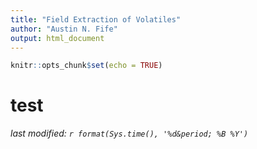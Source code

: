 ---
title: "Field Extraction of Volatiles"
author: "Austin N. Fife"
output: html_document
---

```{r setup, include=FALSE}
knitr::opts_chunk$set(echo = TRUE)
```

# test

*last modified: `r format(Sys.time(), '%d&period; %B %Y')`*
